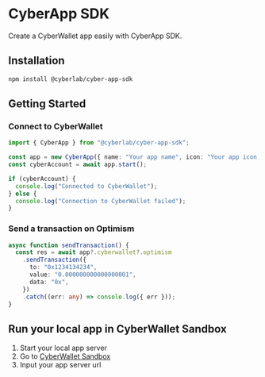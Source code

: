 # CyberApp SDK

Create a CyberWallet app easily with CyberApp SDK.

## Installation

```bash
npm install @cyberlab/cyber-app-sdk
```

## Getting Started

### Connect to CyberWallet

```typescript
import { CyberApp } from "@cyberlab/cyber-app-sdk";

const app = new CyberApp({ name: "Your app name", icon: "Your app icon url" });
const cyberAccount = await app.start();

if (cyberAccount) {
  console.log("Connected to CyberWallet");
} else {
  console.log("Connection to CyberWallet failed");
}
```

### Send a transaction on Optimism

```typescript
async function sendTransaction() {
  const res = await app?.cyberwallet?.optimism
    .sendTransaction({
      to: "0x1234134234",
      value: "0.000000000000000001",
      data: "0x",
    })
    .catch((err: any) => console.log({ err }));
}
```

## Run your local app in CyberWallet Sandbox

1. Start your local app server
2. Go to [CyberWallet Sandbox](http://wallet-sandbox.cyber.co/?_vercel_share=9mH7nlXjAUEU238zCzxJ3fW0TvC2nsX5)
3. Input your app server url
